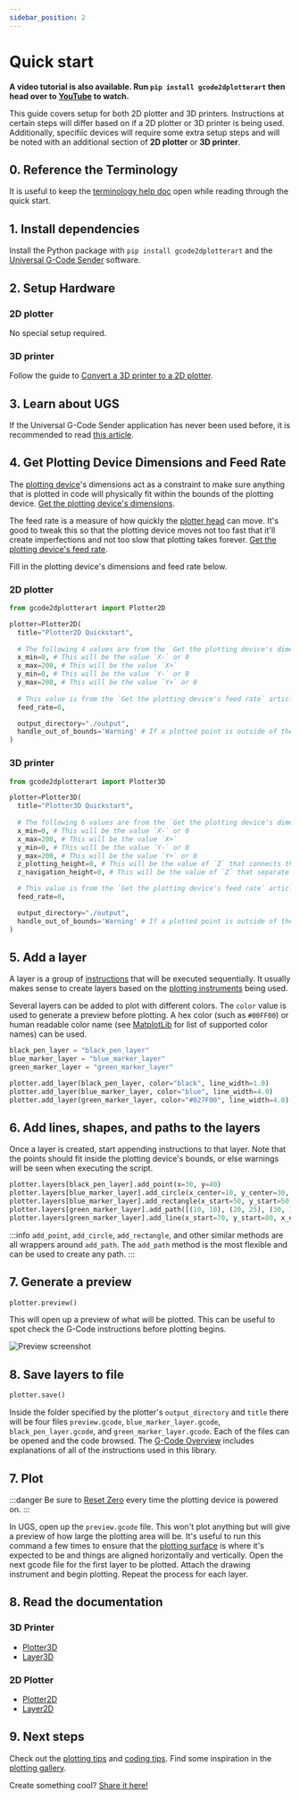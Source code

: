 ```yaml
---
sidebar_position: 2
---
```


# Quick start

**A video tutorial is also available. Run `pip install gcode2dplotterart` then head over to [YouTube](https://www.youtube.com/watch?v=-7CjcRVRleQ&ab_channel=TravistheMaker) to watch.**

This guide covers setup for both 2D plotter and 3D printers. Instructions at certain steps will differ based on if a 2D plotter or 3D printer is being used. Additionally, specifiic devices will require some extra setup steps and will be noted with an additional section of **2D plotter** or **3D printer**.


## 0. Reference the Terminology

It is useful to keep the [terminology help doc](./documentation/terminology) open while reading through the quick start. 

## 1. Install dependencies

Install the Python package with `pip install gcode2dplotterart` and the [Universal G-Code Sender](./documentation/ugs#installation) software.

## 2. Setup Hardware

### 2D plotter

No special setup required. 

### 3D printer

Follow the guide to [Convert a 3D printer to a 2D plotter](./documentation/convert-3d-to-2d).

## 3. Learn about UGS

If the Universal G-Code Sender application has never been used before, it is recommended to read [this article](./documentation/ugs).

## 4. Get Plotting Device Dimensions and Feed Rate

The [plotting device](./documentation/terminology#plotting-device)'s dimensions act as a constraint to make sure anything that is plotted in code will physically fit within the bounds of the plotting device. [Get the plotting device's dimensions](./documentation/ugs#get-the-plotting-devicess-dimensions). 

The feed rate is a measure of how quickly the [plotter head](./documentation/terminology#plotter-head) can move. It's good to tweak this so that the plotting device moves not too fast that it'll create imperfections and not too slow that plotting takes forever. [Get the plotting device's feed rate](./documentation/ugs#get-the-plotting-devicess-feed-rate).

Fill in the plotting device's dimensions and feed rate below. 

### 2D plotter

```python
from gcode2dplotterart import Plotter2D

plotter=Plotter2D(
  title="Plotter2D Quickstart",
  
  # The following 4 values are from the `Get the plotting device's dimensions` article above. 
  x_min=0, # This will be the value `X-` or 0
  x_max=200, # This will be the value `X+`
  y_min=0, # This will be the value `Y-` or 0
  y_max=200, # This will be the value `Y+` or 0
  
  # This value is from the `Get the plotting device's feed rate` article above.
  feed_rate=0,

  output_directory="./output", 
  handle_out_of_bounds='Warning' # If a plotted point is outside of the bounds, give a warning, don't plot the point, and keep going.
)
```

### 3D printer

```python
from gcode2dplotterart import Plotter3D

plotter=Plotter3D(
  title="Plotter3D Quickstart",
  
  # The following 6 values are from the `Get the plotting device's dimensions` article above. 
  x_min=0, # This will be the value `X-` or 0
  x_max=200, # This will be the value `X+`
  y_min=0, # This will be the value `Y-` or 0
  y_max=200, # This will be the value `Y+` or 0
  z_plotting_height=0, # This will be the value of `Z` that connects the plotter head to the plotting surface.
  z_navigation_height=0, # This will be the value of `Z` that separate the plotter head from the plotting surface.

  # This value is from the `Get the plotting device's feed rate` article above.
  feed_rate=0,

  output_directory="./output", 
  handle_out_of_bounds='Warning' # If a plotted point is outside of the bounds, give a warning, don't plot the point, and keep going.
)
```

## 5. Add a layer

A layer is a group of [instructions](./documentation/terminology#instruction) that will be executed sequentially.  It usually makes sense to create layers based on the [plotting instruments](./documentation/terminology#plotting-instrument) being used. 

Several layers can be added to plot with different colors. The `color` value is used to generate a preview before plotting. A hex color (such as `#00FF00`) or human readable color name (see [MatplotLib](https://matplotlib.org/stable/gallery/color/named_colors.html#css-colors) for list of supported color names) can be used. 

```python
black_pen_layer = "black_pen_layer"
blue_marker_layer = "blue_marker_layer"
green_marker_layer = "green_marker_layer"

plotter.add_layer(black_pen_layer, color="black", line_width=1.0)
plotter.add_layer(blue_marker_layer, color="blue", line_width=4.0)
plotter.add_layer(green_marker_layer, color="#027F00", line_width=4.0)
```

## 6. Add lines, shapes, and paths to the layers

Once a layer is created, start appending instructions to that layer. Note that the points should fit inside the plotting device's bounds, or else warnings will be seen when executing the script.

```python
plotter.layers[black_pen_layer].add_point(x=30, y=40)
plotter.layers[blue_marker_layer].add_circle(x_center=10, y_center=30, radius=10)
plotter.layers[blue_marker_layer].add_rectangle(x_start=50, y_start=50, x_end=75, y_end=75)
plotter.layers[green_marker_layer].add_path([(10, 10), (20, 25), (30, 15), (1, 100)])
plotter.layers[green_marker_layer].add_line(x_start=70, y_start=80, x_end=70, y_end=15)
```

:::info
`add_point`, `add_circle`, `add_rectangle`, and other similar methods are all wrappers around `add_path`. The `add_path` method is the most flexible and can be used to create any path.
:::

## 7. Generate a preview

```python
plotter.preview()
```

This will open up a preview of what will be plotted. This can be useful to spot check the G-Code instructions before plotting begins.

![Preview screenshot](/img/quickstart/preview.png)


## 8. Save layers to file

```python
plotter.save()
```

Inside the folder specified by the plotter's `output_directory` and `title` there will be four files `preview.gcode`, `blue_marker_layer.gcode`, `black_pen_layer.gcode`, and `green_marker_layer.gcode`. Each of the files can be opened and the code browsed. The [G-Code Overview](./documentation/gcode) includes explanations of all of the instructions used in this library.

## 7. Plot

:::danger
Be sure to [Reset Zero](documentation/ugs#reset-zero) every time the plotting device is powered on.
:::

In UGS, open up the `preview.gcode` file. This won't plot anything but will give a preview of how large the plotting area will be. It's useful to run this command a few times to ensure that the [plotting surface](./documentation/terminology#plotting-surface) is where it's expected to be and things are aligned horizontally and vertically. Open the next gcode file for the first layer to be plotted. Attach the drawing instrument and begin plotting. Repeat the process for each layer.

## 8. Read the documentation

### 3D Printer 

- [Plotter3D](./api/Plotter3D)
- [Layer3D](./api/Layer3D)

### 2D Plotter 

- [Plotter2D](./api/Plotter2D)
- [Layer2D](./api/Layer2D)

## 9. Next steps

Check out the [plotting tips](./documentation/plotting_tips) and [coding tips](./documentation/code_tips). Find some inspiration in the [plotting gallery](./category/gallery).

Create something cool? [Share it here!](https://github.com/TravisBumgarner/gcode2dplotterart/discussions/19)

